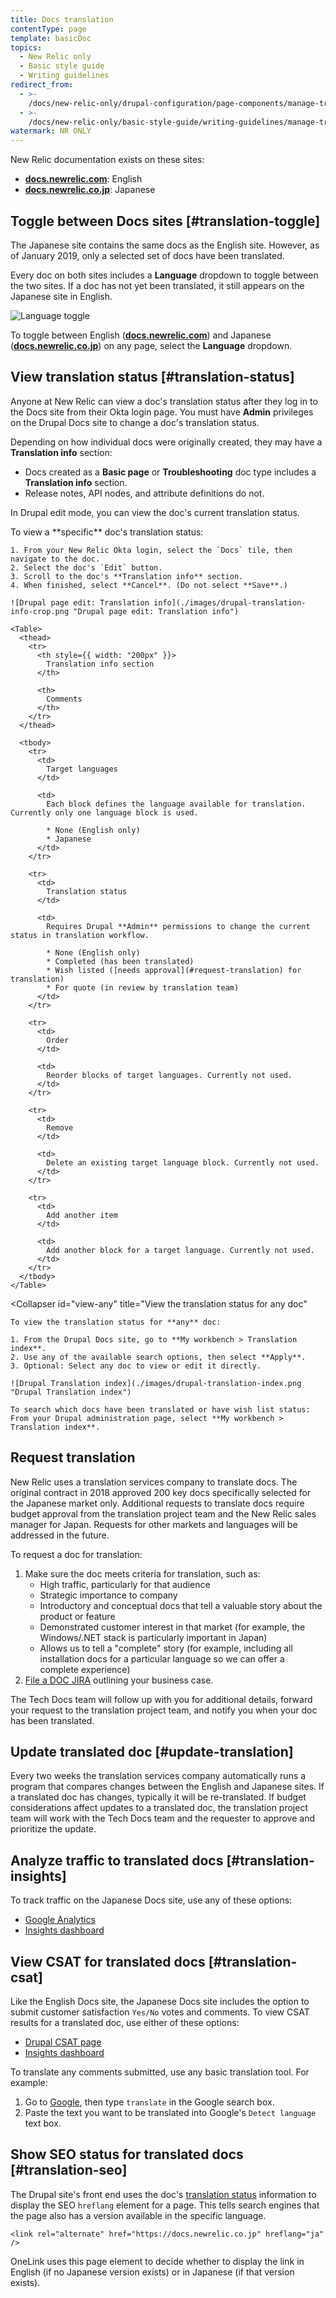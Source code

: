 ```yaml
---
title: Docs translation
contentType: page
template: basicDoc
topics:
  - New Relic only
  - Basic style guide
  - Writing guidelines
redirect_from:
  - >-
    /docs/new-relic-only/drupal-configuration/page-components/manage-translated-docs/
  - >-
    /docs/new-relic-only/basic-style-guide/writing-guidelines/manage-translated-docs/
watermark: NR ONLY
---
```


New Relic documentation exists on these sites:

* [**docs.newrelic.com**](https://docs.newrelic.com): English
* [**docs.newrelic.co.jp**](https://docs.newrelic.co.jp): Japanese

## Toggle between Docs sites [#translation-toggle]

The Japanese site contains the same docs as the English site. However, as of January 2019, only a selected set of docs have been translated.

Every doc on both sites includes a **Language** dropdown to toggle between the two sites. If a doc has not yet been translated, it still appears on the Japanese site in English.

![Language toggle](./images/japanese-english-toggle.png "Language toggle")

To toggle between English ([**docs.newrelic.com**](https://docs.newrelic.com)) and Japanese ([**docs.newrelic.co.jp**](https://docs.newrelic.co.jp)) on any page, select the **Language** dropdown.

## View translation status [#translation-status]

Anyone at New Relic can view a doc's translation status after they log in to the Docs site from their Okta login page. You must have **Admin** privileges on the Drupal Docs site to change a doc's translation status.

Depending on how individual docs were originally created, they may have a **Translation info** section:

* Docs created as a **Basic page** or **Troubleshooting** doc type includes a **Translation info** section.
* Release notes, API nodes, and attribute definitions do not.

In Drupal edit mode, you can view the doc's current translation status.

<CollapserGroup>
  <Collapser
    id="view-specific"
    title="View a specific doc's translation status"
  >
    To view a **specific** doc's translation status:

    1. From your New Relic Okta login, select the `Docs` tile, then navigate to the doc.
    2. Select the doc's `Edit` button.
    3. Scroll to the doc's **Translation info** section.
    4. When finished, select **Cancel**. (Do not select **Save**.)

    ![Drupal page edit: Translation info](./images/drupal-translation-info-crop.png "Drupal page edit: Translation info")

    <Table>
      <thead>
        <tr>
          <th style={{ width: "200px" }}>
            Translation info section
          </th>

          <th>
            Comments
          </th>
        </tr>
      </thead>

      <tbody>
        <tr>
          <td>
            Target languages
          </td>

          <td>
            Each block defines the language available for translation. Currently only one language block is used.

            * None (English only)
            * Japanese
          </td>
        </tr>

        <tr>
          <td>
            Translation status
          </td>

          <td>
            Requires Drupal **Admin** permissions to change the current status in translation workflow.

            * None (English only)
            * Completed (has been translated)
            * Wish listed ([needs approval](#request-translation) for translation)
            * For quote (in review by translation team)
          </td>
        </tr>

        <tr>
          <td>
            Order
          </td>

          <td>
            Reorder blocks of target languages. Currently not used.
          </td>
        </tr>

        <tr>
          <td>
            Remove
          </td>

          <td>
            Delete an existing target language block. Currently not used.
          </td>
        </tr>

        <tr>
          <td>
            Add another item
          </td>

          <td>
            Add another block for a target language. Currently not used.
          </td>
        </tr>
      </tbody>
    </Table>
  </Collapser>

  <Collapser
    id="view-any"
    title="View the translation status for any doc"
  >
    To view the translation status for **any** doc:

    1. From the Drupal Docs site, go to **My workbench > Translation index**.
    2. Use any of the available search options, then select **Apply**.
    3. Optional: Select any doc to view or edit it directly.

    ![Drupal Translation index](./images/drupal-translation-index.png "Drupal Translation index")

    To search which docs have been translated or have wish list status: From your Drupal administration page, select **My workbench > Translation index**.
  </Collapser>
</CollapserGroup>

## Request translation

New Relic uses a translation services company to translate docs. The original contract in 2018 approved 200 key docs specifically selected for the Japanese market only. Additional requests to translate docs require budget approval from the translation project team and the New Relic sales manager for Japan. Requests for other markets and languages will be addressed in the future.

To request a doc for translation:

1. Make sure the doc meets criteria for translation, such as:
   * High traffic, particularly for that audience
   * Strategic importance to company
   * Introductory and conceptual docs that tell a valuable story about the product or feature
   * Demonstrated customer interest in that market (for example, the Windows/.NET stack is particularly important in Japan)
   * Allows us to tell a "complete" story (for example, including all installation docs for a particular language so we can offer a complete experience)
2. [File a DOC JIRA](http://docs.newrelic.com/jira) outlining your business case.

The Tech Docs team will follow up with you for additional details, forward your request to the translation project team, and notify you when your doc has been translated.

## Update translated doc [#update-translation]

Every two weeks the translation services company automatically runs a program that compares changes between the English and Japanese sites. If a translated doc has changes, typically it will be re-translated. If budget considerations affect updates to a translated doc, the translation project team will work with the Tech Docs team and the requester to approve and prioritize the update.

## Analyze traffic to translated docs [#translation-insights]

To track traffic on the Japanese Docs site, use any of these options:

* [Google Analytics](https://analytics.google.com/analytics/web/?hl=en&pli=1#/realtime/rt-overview/a3047412w51432103p183513476/)
* [Insights dashboard](https://insights.newrelic.com/accounts/727059/dashboards/807464)

## View CSAT for translated docs [#translation-csat]

Like the English Docs site, the Japanese Docs site includes the option to submit customer satisfaction `Yes/No` votes and comments. To view CSAT results for a translated doc, use either of these options:

* [Drupal CSAT page](https://docs.newrelic.com/node/5726/webform-results/table)
* [Insights dashboard](https://insights.newrelic.com/accounts/727059/dashboards/807464)

To translate any comments submitted, use any basic translation tool. For example:

1. Go to [Google](https://www.google.com), then type `translate` in the Google search box.
2. Paste the text you want to be translated into Google's `Detect language` text box.

## Show SEO status for translated docs [#translation-seo]

The Drupal site's front end uses the doc's [translation status](translation-status) information to display the SEO `hreflang` element for a page. This tells search engines that the page also has a version available in the specific language.

```
<link rel="alternate" href="https://docs.newrelic.co.jp" hreflang="ja" />
```

OneLink uses this page element to decide whether to display the link in English (if no Japanese version exists) or in Japanese (if that version exists).
